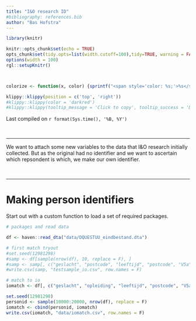 ```yaml
---
title: "I&O research ID"
#bibliography: references.bib
author: "Bas Hofstra"
---
```


```r
library(knitr)

knitr::opts_chunk$set(echo = TRUE)
opts_chunk$set(tidy.opts=list(width.cutoff=100),tidy=TRUE, warning = FALSE, message = FALSE,comment = "#>", cache=TRUE, class.source=c("test"), class.output=c("test2"))
options(width = 100)
rgl::setupKnitr()



colorize <- function(x, color) {sprintf("<span style='color: %s;'>%s</span>", color, x) }

```

```r
klippy::klippy(position = c('top', 'right'))
#klippy::klippy(color = 'darkred')
#klippy::klippy(tooltip_message = 'Click to copy', tooltip_success = 'Done')
```

Last compiled on `r format(Sys.time(), '%B, %Y')`

<br>

----

We want to attach some new variables to the data that I&O research initially collected. But as the original had no identifier and we want to ascertain which repsondent is which, we make our own identifier.

<br>

----

# Making person identifiers

Start out with a custom function to load a set of required packages.
  
```r
# packages and read data

df <- haven::read_dta("data/DQUESTUU_eindbestand.dta")

# first match tryout
#set.seed(12981298)
#samp <- df[sample(nrow(df), 10, replace = F), ]
#samp <- samp[, c("geslacht", "postcode", "leeftijd", "postcode", "V5a", "V5a_anders", "V5b", "V5b_anders")]
#write.csv(samp, "testsample_io.csv", row.names = F)

# match to io
iomatch <- df[, c("geslacht", "opleiding", "leeftijd", "postcode", "V5a", "V5a_anders", "V5b", "V5b_anders")]

set.seed(12981298)
personid <- sample(10000:20000, nrow(df), replace = F)
iomatch <- cbind(personid, iomatch)
write.csv(iomatch, "data/iomatch.csv", row.names = F)

```

